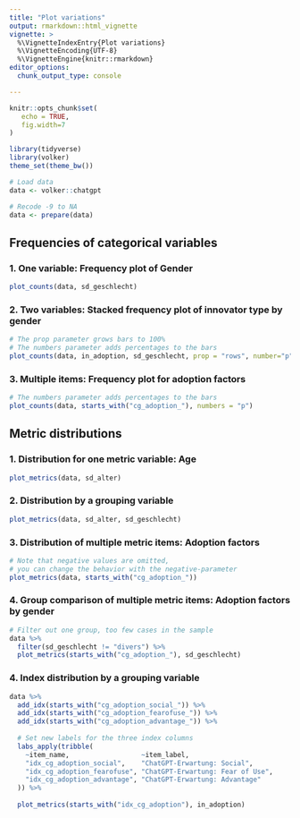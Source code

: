 ```yaml
---
title: "Plot variations"
output: rmarkdown::html_vignette
vignette: >
  %\VignetteIndexEntry{Plot variations}
  %\VignetteEncoding{UTF-8}
  %\VignetteEngine{knitr::rmarkdown}
editor_options: 
  chunk_output_type: console

---
```


```r
knitr::opts_chunk$set(
   echo = TRUE,
   fig.width=7
)

library(tidyverse)
library(volker)
theme_set(theme_bw())

# Load data
data <- volker::chatgpt

# Recode -9 to NA
data <- prepare(data)

```

## Frequencies of categorical variables

### 1. One variable: Frequency plot of Gender
```r
plot_counts(data, sd_geschlecht)
```

### 2. Two variables: Stacked frequency plot of innovator type by gender

```r
# The prop parameter grows bars to 100%
# The numbers parameter adds percentages to the bars
plot_counts(data, in_adoption, sd_geschlecht, prop = "rows", number="p")
```


### 3. Multiple items: Frequency plot for adoption factors
```r
# The numbers parameter adds percentages to the bars
plot_counts(data, starts_with("cg_adoption_"), numbers = "p")

```


## Metric distributions

### 1. Distribution for one metric variable: Age
```r
plot_metrics(data, sd_alter)
```


### 2. Distribution by a grouping variable
```r
plot_metrics(data, sd_alter, sd_geschlecht)
```


### 3. Distribution of multiple metric items: Adoption factors
```r
# Note that negative values are omitted,
# you can change the behavior with the negative-parameter
plot_metrics(data, starts_with("cg_adoption_"))
```

### 4. Group comparison of multiple metric items: Adoption factors by gender
```r
# Filter out one group, too few cases in the sample
data %>% 
  filter(sd_geschlecht != "divers") %>% 
  plot_metrics(starts_with("cg_adoption_"), sd_geschlecht)
```

### 4. Index  distribution by a grouping variable
```r

data %>%
  add_idx(starts_with("cg_adoption_social_")) %>%
  add_idx(starts_with("cg_adoption_fearofuse_")) %>%
  add_idx(starts_with("cg_adoption_advantage_")) %>%
  
  # Set new labels for the three index columns
  labs_apply(tribble(
    ~item_name,                  ~item_label,
    "idx_cg_adoption_social",    "ChatGPT-Erwartung: Social",
    "idx_cg_adoption_fearofuse", "ChatGPT-Erwartung: Fear of Use",
    "idx_cg_adoption_advantage", "ChatGPT-Erwartung: Advantage"
  )) %>%
  
  plot_metrics(starts_with("idx_cg_adoption"), in_adoption)
  
```

